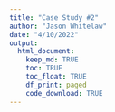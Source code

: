 ```yaml
---
title: "Case Study #2"
author: "Jason Whitelaw"
date: "4/10/2022"
output: 
  html_document:
    keep_md: TRUE
    toc: TRUE
    toc_float: TRUE
    df_print: paged
    code_download: TRUE
---
```


